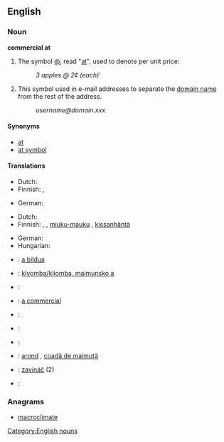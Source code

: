 ==English==

===Noun===
'''commercial at'''

# The symbol [[@]], read "[[at]]", used to denote per unit price:
#: ''3 apples @ 2¢ (each)'''
# This symbol used in e-mail addresses to separate the [[domain name]] from the rest of the address.
#: ''username@domain.xxx''

====Synonyms====
* [[at]]
* [[at symbol]]

====Translations====
{{trans-top|denoting unit price}}
* Dutch: {{t+|nl|aan}}
* Finnish: {{t+|fi|kpl}}, {{t+|fi|à}}
{{trans-mid}}
* German: {{t+|de|je}}
{{trans-bottom}}

{{trans-top|domain name separator in e-mail addresses}}
* Dutch: {{t|nl|apenstaart}} <!--belongs under Dutch entry (literally "ape tail") -->
* Finnish: {{t|fi|at-merkki}}, {{t|fi|ät-merkki}}, [[miuku-mauku]] {{qualifier|slang}}, [[kissanhäntä]] {{qualifier|slang}}
{{trans-mid}}
* German: {{t+|de|Klammeraffe|m}}
* Hungarian: {{t+|hu|kukac}}
{{trans-bottom}}

{{checktrans-top}}
* {{ttbc|eu}}: [[a bildua]]
* {{ttbc|bg}}: [[klyomba/kliomba, maimunsko a]]
* {{ttbc|fr}}: {{t+|fr|arrobe|f}}
* {{ttbc|ia}}: [[a commercial]]
* {{ttbc|it}}: {{t+|it|chiocciola|f}}
* {{ttbc|lt}}: {{t+|lt|eta}}
* {{ttbc|pt}}: {{t+|pt|arroba|f}}
* {{ttbc|ro}}: [[arond]] {{g|n}}, [[coadă de maimuță]] {{g|f}} <!--belongs under Romanian entry (literally "monkey-tail") -->
* {{ttbc|sk}}: [[zavináč]] {{g|m}} (2)
* {{ttbc|es}}: {{t+|es|arroba|f}}
{{trans-bottom}}

===Anagrams===
* [[macroclimate#English|macroclimate]]


[[Category:English nouns]]
